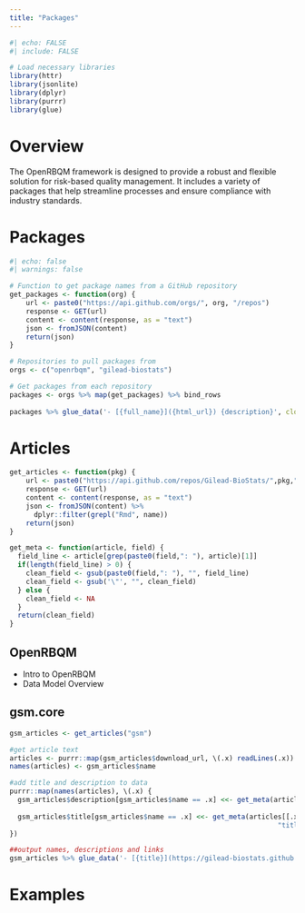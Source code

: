 ```yaml
---
title: "Packages"
---
```


```r
#| echo: FALSE
#| include: FALSE

# Load necessary libraries
library(httr)
library(jsonlite)
library(dplyr)
library(purrr)
library(glue)
```

# Overview

The OpenRBQM framework is designed to provide a robust and flexible solution for risk-based quality management. It includes a variety of packages that help streamline processes and ensure compliance with industry standards.

# Packages 
```r
#| echo: false
#| warnings: false 

# Function to get package names from a GitHub repository
get_packages <- function(org) {
    url <- paste0("https://api.github.com/orgs/", org, "/repos")
    response <- GET(url)
    content <- content(response, as = "text")
    json <- fromJSON(content)
    return(json)
}

# Repositories to pull packages from
orgs <- c("openrbqm", "gilead-biostats")

# Get packages from each repository
packages <- orgs %>% map(get_packages) %>% bind_rows
   
packages %>% glue_data('- [{full_name}]({html_url}) {description}', close='\n')

```

# Articles

```r
get_articles <- function(pkg) {
    url <- paste0("https://api.github.com/repos/Gilead-BioStats/",pkg,"/contents/vignettes")
    response <- GET(url)
    content <- content(response, as = "text")
    json <- fromJSON(content) %>%
      dplyr::filter(grepl("Rmd", name))
    return(json)
}

get_meta <- function(article, field) {
  field_line <- article[grep(paste0(field,": "), article)[1]]
  if(length(field_line) > 0) {
    clean_field <- gsub(paste0(field,": "), "", field_line)
    clean_field <- gsub('\"', "", clean_field)
  } else {
    clean_field <- NA
  }
  return(clean_field)
}
```

## OpenRBQM

- Intro to OpenRBQM
- Data Model Overview

## gsm.core 

```r

gsm_articles <- get_articles("gsm")

#get article text
articles <- purrr::map(gsm_articles$download_url, \(.x) readLines(.x))
names(articles) <- gsm_articles$name

#add title and description to data
purrr::map(names(articles), \(.x) {
  gsm_articles$description[gsm_articles$name == .x] <<- get_meta(articles[[.x]], 
                                                                        "description")
  gsm_articles$title[gsm_articles$name == .x] <<- get_meta(articles[[.x]],
                                                                  "title")
})

##output names, descriptions and links
gsm_articles %>% glue_data('- [{title}](https://gilead-biostats.github.io/gsm/articles/{name}) {description}', close='\n')
```

# Examples
